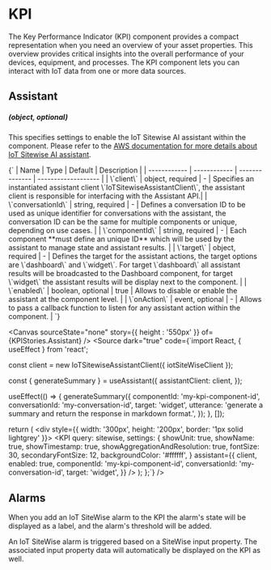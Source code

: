 
<Meta of={KPIStories} />

# KPI

The Key Performance Indicator (KPI) component provides a compact representation when you need an overview of your asset properties. 
This overview provides critical insights into the overall performance of your devices, equipment, and processes.
The KPI component lets you can interact with IoT data from one or more data sources.

## Assistant
##### (object, optional)
This specifies settings to enable the IoT Sitewise AI assistant within the component. Please refer to the [AWS documentation for more details about IoT Sitewise AI assistant](https://aws.amazon.com/iot-sitewise/features/). 

<Markdown>
{`
| Name         | Type         | Default        | Description         |
| ------------ | ------------ | -------------- | ------------------- |
| \`client\` | object, required | - | Specifies an instantiated assistant client \`IoTSitewiseAssistantClient\`, the assistant client is responsible for interfacing with the Assistant API.|
| \`conversationId\` | string, required | - | Defines a conversation ID to be used as unique identifier for conversations with the assistant, the conversation ID can be the same for multiple components or unique, depending on use cases. |
| \`componentId\` | string, required | - | Each component **must define an unique ID** which will be used by the assistant to manage state and assistant results. |
| \`target\` | object, required | - | Defines the target for the assistant actions, the target options are \`dashboard\` and \`widget\`. For target \`dashboard\` all assistant results will be broadcasted to the Dashboard component, for target \`widget\` the assistant results will be display next to the component. |
| \`enabled\` | boolean, optional | true | Allows to disable or enable the assistant at the component level. |
| \`onAction\` | event, optional | - | Allows to pass a callback function to listen for any assistant action within the component. |
`}
</Markdown>

<Canvas sourceState="none" story={{ height : '550px' }} of={KPIStories.Assistant} />
<Source dark="true" code={`import React, { useEffect } from 'react';

  const client = new IoTSitewiseAssistantClient({
    iotSiteWiseClient
  });

  const { generateSummary } = useAssistant({
    assistantClient: client,
  });

  useEffect(() => {
    generateSummary({
      componentId: 'my-kpi-component-id',
      conversationId: 'my-conversation-id',
      target: 'widget',
      utterance: 'generate a summary and return the response in markdown format.',
    });
  }, []);

  return (
    <div style={{ width: '300px', height: '200px', border: '1px solid lightgrey' }}>
      <KPI
        query: sitewise,
        settings: {
          showUnit: true,
          showName: true,
          showTimestamp: true,
          showAggregationAndResolution: true,
          fontSize: 30,
          secondaryFontSize: 12,
          backgroundColor: '#ffffff',
        }
        assistant={{
          client,
          enabled: true,
          componentId: 'my-kpi-component-id',
          conversationId: 'my-conversation-id',
          target: 'widget',
        }}
      />
    </div>
  );
};`} />

## Alarms

<Canvas sourceState='hidden' of={KPIStories.Alarm} />

When you add an IoT SiteWise alarm to the KPI the alarm's state will be displayed as a label, and the alarm's threshold will be added.

An IoT SiteWise alarm is triggered based on a SiteWise input property. The associated input property data will automatically be displayed on the KPI as well.
